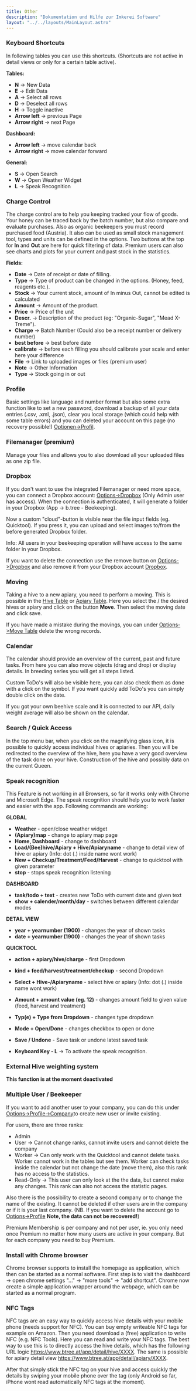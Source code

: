 ```yaml
---
title: Other
description: "Dokumentation und Hilfe zur Imkerei Software"
layout: "../../layouts/MainLayout.astro"
---
```



### Keyboard Shortcuts

In following tables you can use this shortcuts. (Shortcuts are not active in detail views or only for a certain table active).

**Tables:**

- **N** -> New Data
- **E** -> Edit Data
- **A** -> Select all rows
- **D** -> Deselect all rows
- **H** -> Toggle inactive
- **Arrow left** -> previous Page
- **Arrow right** -> next Page

**Dashboard:**

- **Arrow left** -> move calendar back
- **Arrow right** -> move calendar forward

**General:**

- **S** -> Open Search
- **W** -> Open Weather Widget
- **L** -> Speak Recognition

### Charge Control

The charge control are to help you keeping tracked your flow of goods. Your honey can be traced back by the batch number, but also compare and evaluate purchases. Also as organic beekeepers you must record purchased food (Austria). It also can be used as small stock management tool, types and units can be defined in the options. Two buttons at the top for **In** and **Out** are here for quick filtering of data. Premium users can also see charts and plots for your current and past stock in the statistics.

**Fields:**

- **Date** -> Date of receipt or date of filling.
- **Type** -> Type of product can be changed in the options. (Honey, feed, reagents etc.).
- **Stock** -> Your current stock, amount of In minus Out, cannot be edited is calculated
- **Amount** -> Amount of the product.
- **Price** -> Price of the unit
- **Descr.** -> Description of the product (eg: "Organic-Sugar", "Mead X-Treme").
- **Charge** -> Batch Number (Could also be a receipt number or delivery number)
- **best before** -> best before date
- **calibrate** -> before each filling you should calibrate your scale and enter here your difference
- **File** -> Link to uploaded images or files (premium user)
- **Note** -> Other Information
- **Type** -> Stock going in or out

### Profile

Basic settings like language and number format but also some extra function like to set a new password, download a backup of all your data entries (.csv, .xml, .json), clear you local storage (which could help with some table errors) and you can deleted your account on this page (no recovery possible!) [Optionen->Profil](https://www.btree.at/app/profile/).

### Filemanager (premium)

Manage your files and allows you to also download all your uploaded files as one zip file.

### Dropbox

If you don't want to use the integrated Filemanager or need more space, you can connect a Dropbox account: [Options->Dropbox](https://www.btree.at/app/dropbox/) (Only Admin user has access). When the connection is authenticated, it will generate a folder in your Dropbox (App -> b.tree - Beekeeping).

Now a custom "cloud"-button is visible near the file input fields (eg. Quicktool). If you press it, you can upload and select images to/from the before generated Dropbox folder.

Info: All users in your beekeeping operation will have access to the same folder in your Dropbox.

If you want to delete the connection use the remove button on [Options->Dropbox](https://www.btree.at/app/dropbox/) and also remove it from your Dropbox account [Dropbox](https://www.dropbox.com/account/connected_apps).

### Moving

Taking a hive to a new apiary, you need to perform a moving. This is possible in the [Hive Table](https://www.btree.at/app//table/hive/#tab_tables) or [Apiary Table](https://www.btree.at/app/table/apiary/#tab_tables). Here you select the / the desired hives or apiary and click on the button **Move**. Then select the moving date and click save.

If you have made a mistake during the movings, you can under [Options->Move Table](https://www.btree.at/app/table/move/#tab_options) delete the wrong records.

### Calendar

The calendar should provide an overview of the current, past and future tasks. From here you can also move objects (drag and drop) or display details. In breeding series you will get all steps listed.

Custom ToDo's will also be visible here, you can also check them as done with a click on the symbol. If you want quickly add ToDo's you can simply double click on the date.

If you got your own beehive scale and it is connected to our API, daily weight average will also be shown on the calendar.

### Search / Quick Access

In the top menu bar, when you click on the magnifying glass icon, it is possible to quickly access individual hives or apiaries. Then you will be redirected to the overview of the hive, here you have a very good overview of the task done on your hive. Construction of the hive and possibly data on the current Queen.

### Speak recognition

This Feature is not working in all Browsers, so far it works only with Chrome and Microsoft Edge. The speak recognition should help you to work faster and easier with the app. Following commands are working:

**GLOBAL**

- **Weather** - open/close weather widget
- **(Apiary)map** - change to apiary map page
- **Home, Dashboard** - change to dashboard
- **Load/(Bee)hive/Apiary + Hive/Apiaryname** - change to detail view of hive or apiary (Info: dot (.) inside name wont work)
- **New + Checkup/Treatment/Feed/Harvest** - change to quicktool with given parameter
- **stop** - stops speak recognition listening

**DASHBOARD**

- **task/todo + text** - creates new ToDo with current date and given text
- **show + calender/month/day** - switches between different calendar modes

**DETAIL VIEW**

- **year + yearnumber (1900)** - changes the year of shown tasks
- **date + yearnumber (1900)** - changes the year of shown tasks

**QUICKTOOL**

- **action + apiary/hive/charge** - first Dropdown
- **kind + feed/harvest/treatment/checkup** - second Dropdown
- **Select + Hive-/Apiaryname** - select hive or apiary (Info: dot (.) inside name wont work)
- **Amount + amount value (eg. 12)** - changes amount field to given value (feed, harvest and treatment)
- **Typ(e) + Type from Dropdown** - changes type dropdown
- **Mode + Open/Done** - changes checkbox to open or done
- **Save / Undone** - Save task or undone latest saved task

- **Keyboard Key - L** -> To activate the speak recognition.

### External Hive weighting system

**This function is at the moment deactivated**

### Multiple User / Beekeeper

If you want to add another user to your company, you can do this under [Options->Profile->Company](https://www.btree.at/app/profile/)to create new user or invite existing.

For users, there are three ranks:

- Admin
- User -> Cannot change ranks, cannot invite users and cannot delete the company
- Worker -> Can only work with the Quicktool and cannot delete tasks. Worker cannot work in the tables but see them. Worker can check tasks inside the calendar but not change the date (move them), also this rank has no access to the statistics.
- Read-Only -> This user can only look at the the data, but cannot make any changes. This rank can also not access the statistic pages.

Also there is the possibility to create a second company or to change the name of the existing. It cannot be deleted if other users are in the company or if it is your last company. (NB. If you want to delete the account go to [Options->Profile](https://www.btree.at/app/profile/) **Note, the data can not be recovered!**)

Premium Membership is per company and not per user, ie. you only need once Premium no matter how many users are active in your company. But for each company you need to buy Premium.

### Install with Chrome browser

Chrome browser supports to install the homepage as application, which then can be started as a normal software. First step is to visit the dashboard -> open chrome settings "..." -> "more tools" -> "add shortcut". Chrome now create a simple application wrapper around the webpage, which can be started as a normal program.

<section class="hero container max-w-screen-lg mx-auto pb-10 flex">
  <Picture
    src={install1}
    class="mx-auto"
    widths={[200, 400, 600]}
    sizes="(max-width: 600px) 100vw, 800px"
    alt="Webapp Installation"
  />
</section>
<section class="hero container max-w-screen-lg mx-auto pb-10 flex">
  <Picture
    src={install2}
    class="mx-auto"
    widths={[200, 400, 600]}
    sizes="(max-width: 600px) 100vw, 800px"
    alt="Webapp Installation"
  />
</section>
<section class="hero container max-w-screen-lg mx-auto pb-10 flex">
  <Picture
    src={install3}
    class="mx-auto"
    widths={[200, 400, 600]}
    sizes="(max-width: 600px) 100vw, 800px"
    alt="Webapp Installation"
  />
</section>
<section class="hero container max-w-screen-lg mx-auto pb-10 flex">
  <Picture
    src={install4}
    class="mx-auto"
    widths={[200, 400, 600]}
    sizes="(max-width: 600px) 100vw, 800px"
    alt="Webapp Installation"
  />
</section>

### NFC Tags

NFC tags are an easy way to quickly access hive details with your mobile phone (needs support for NFC). You can buy empty writeable NFC tags for example on Amazon. Then you need download a (free) application to write NFC (e.g. NFC Tools). Here you can read and write your NFC tags. The best way to use this is to directly access the hive details, which has the following URL logic https://www.btree.at/app/detail/hive/XXXX. The same is possible for apiary detail view https://www.btree.at/app/detail/apiary/XXXX.

After that simply stick the NFC tag on your hive and access quickly the details by swiping your mobile phone over the tag (only Android so far, iPhone wont read automatically NFC tags at the moment).
